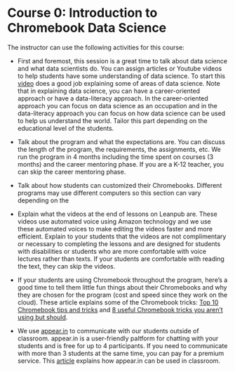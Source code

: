 # Course 0: Introduction to Chromebook Data Science {-#intro}

The instructor can use the following activities for this course:

* First and foremost, this session is a great time to talk about data science and what data scientists do. You can assign articles or Youtube videos to help students have some understanding of data science. To start this [video](https://www.youtube.com/watch?v=X3paOmcrTjQ) does a good job explaining some of areas of data science. Note that in explaining data science, you can have a career-oriented approach or have a data-literacy approach. In the career-oriented approach you can focus on data science as an occupation and in the data-literacy approach you can focus on how data science can be used to help us understand the world. Tailor this part depending on the educational level of the students.

* Talk about the program and what the expectations are. You can discuss the length of the program, the requirements, the assignments, etc. We run the program in 4 months including the time spent on courses (3 months) and the career mentoring phase. If you are a K-12 teacher, you can skip the career mentoring phase.

* Talk about how students can customized their Chromebooks. Different programs may use different computers so this section can vary depending on the 

* Explain what the videos at the end of lessons on Leanpub are. These videos use automated voice using Amazon technology and we use these automated voices to make editing the videos faster and more efficient. Explain to your students that the videos are not complimentary or necessary to completing the lessons and are designed for students with disabilities or students who are more comfortable with voice lectures rather than texts. If your students are comfortable with reading the text, they can skip the videos.

* If your students are using Chromebook throughout the program, here's a good time to tell them little fun things about their Chromebooks and why they are chosen for the program (cost and speed since they work on the cloud). These article explains some of the Chromebook tricks: [Top 10 Chromebook tips and tricks](https://www.androidcentral.com/top-10-chromebook-tips-and-tricks) and [8 useful Chromebook tricks you aren't using but should](https://www.komando.com/tips/447946/7-useful-chromebook-tricks-you-arent-using-but-should).


* We use [appear.in](www.appear.in) to communicate with our students outside of classroom. appear.in is a user-friendly paltform for chatting with your students and is free for up to 4 participants. If you need to communicate with more than 3 students at the same time, you can pay for a premium service. This [article](https://appear.in/information/education/rachelle-poth/) explains how appear.in can be used in classroom.


